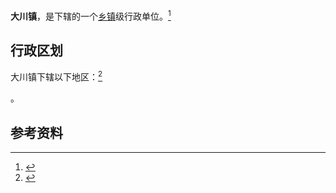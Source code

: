 {{中国乡级行政区|62/30/23/101/000}}

'''大川镇'''，是{{PRC admin/fullname|62/30/23/101/000|3}}下辖的一个[[乡镇|乡镇]]级行政单位。<ref>{{PRC admin/ref sgc|{{PRC admin/parent|62/30/23/101/000}}}}</ref>

== 行政区划 ==

大川镇下辖以下地区：<ref>{{PRC admin/ref sgc|62/30/23/101/000}}</ref>

{{PRC admin/children|62/30/23/101/000}}。

== 参考资料 ==

{{reflist}}

{{行政区划小作品}}
{{PRC admin/navcat|62/30/23/101/000}}